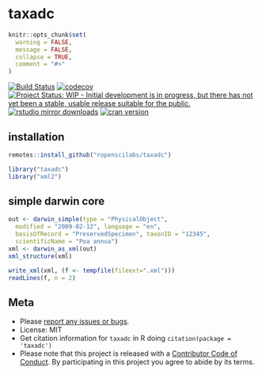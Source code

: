 taxadc
====

```r
knitr::opts_chunk$set(
  warning = FALSE,
  message = FALSE,
  collapse = TRUE,
  comment = "#>"
)
```

[![Build Status](https://travis-ci.com/ropenscilabs/taxadc.svg?branch=master)](https://travis-ci.com/ropenscilabs/taxadc)
[![codecov](https://codecov.io/gh/ropenscilabs/taxadc/branch/master/graph/badge.svg)](https://codecov.io/gh/ropenscilabs/taxadc)
[![Project Status: WIP - Initial development is in progress, but there has not yet been a stable, usable release suitable for the public.](http://www.repostatus.org/badges/latest/wip.svg)](http://www.repostatus.org/#wip)
[![rstudio mirror downloads](http://cranlogs.r-pkg.org/badges/taxadc)](https://github.com/metacran/cranlogs.app)
[![cran version](http://www.r-pkg.org/badges/version/taxadc)](https://cran.r-project.org/package=taxadc)

## installation

```r
remotes::install_github("ropenscilabs/taxadc")
```

```r
library("taxadc")
library("xml2")
```

## simple darwin core

```r
out <- darwin_simple(type = "PhysicalObject", 
  modified = "2009-02-12", language = "en", 
  basisOfRecord = "PreservedSpecimen", taxonID = "12345", 
  scientificName = "Poa annua")
xml <- darwin_as_xml(out)
xml_structure(xml)
```

```r
write_xml(xml, (f <- tempfile(fileext=".xml")))
readLines(f, n = 2)
```

## Meta

* Please [report any issues or bugs](https://github.com/ropenscilabs/taxadc/issues).
* License: MIT
* Get citation information for `taxadc` in R doing `citation(package = 'taxadc')`
* Please note that this project is released with a [Contributor Code of Conduct](CODE_OF_CONDUCT.md). By participating in this project you agree to abide by its terms.

